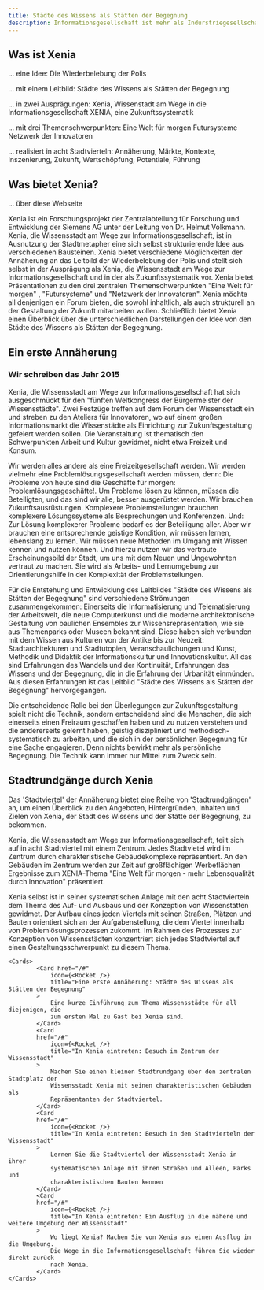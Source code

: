```yaml
---
title: Städte des Wissens als Stätten der Begegnung
description: Informationsgesellschaft ist mehr als Indurstriegesellschaft plus Informationstechnik!
---
```




## Was ist Xenia

... eine Idee:
Die Wiederbelebung der Polis

... mit einem Leitbild:
Städte des Wissens als Stätten der Begegnung

... in zwei Ausprägungen:
Xenia, Wissenstadt am Wege in die Informationsgesellschaft
XENIA, eine Zukunftssystematik

... mit drei Themenschwerpunkten:
Eine Welt für morgen
Futursysteme
Netzwerk der Innovatoren

... realisiert in acht Stadtvierteln:
Annäherung, Märkte,
Kontexte, Inszenierung,
Zukunft, Wertschöpfung,
Potentiale, Führung

## Was bietet Xenia?

... über diese Webseite

Xenia ist ein Forschungsprojekt der Zentralabteilung für Forschung und Entwicklung der Siemens AG unter der Leitung von Dr. Helmut Volkmann. Xenia, die Wissensstadt am Wege zur Informationsgesellschaft, ist in Ausnutzung der Stadtmetapher eine sich selbst strukturierende Idee aus verschiedenen Bausteinen. Xenia bietet verschiedene Möglichkeiten der Annäherung an das Leitbild der Wiederbelebung der Polis und stellt sich selbst in der Ausprägung als Xenia, die Wissensstadt am Wege zur Informationsgesellschaft und in der als Zukunftssystematik vor. Xenia bietet Präsentationen zu den drei zentralen Themenschwerpunkten "Eine Welt für morgen" , "Futursysteme" und "Netzwerk der Innovatoren". Xenia möchte all denjenigen ein Forum bieten, die sowohl inhaltlich, als auch strukturell an der Gestaltung der Zukunft mitarbeiten wollen. Schließlich bietet Xenia einen Überblick über die unterschiedlichen Darstellungen der Idee von den Städte des Wissens als Stätten der Begegnung.

## Ein erste Annäherung

### Wir schreiben das Jahr 2015

Xenia, die Wissensstadt am Wege zur Informationsgesellschaft hat sich ausgeschmückt für den "fünften Weltkongress der Bürgermeister der Wissensstädte". Zwei Festzüge treffen auf dem Forum der Wissensstadt ein und streben zu den Ateliers für Innovatoren, wo auf einem großen Informationsmarkt die Wissenstädte als Einrichtung zur Zukunftsgestaltung gefeiert werden sollen. Die Veranstaltung ist thematisch den Schwerpunkten Arbeit und Kultur gewidmet, nicht etwa Freizeit und Konsum.

Wir werden alles andere als eine Freizeitgesellschaft werden. Wir werden vielmehr eine Problemlösungsgesellschaft werden müssen, denn: Die Probleme von heute sind die Geschäfte für morgen: Problemlösungsgeschäfte!. Um Probleme lösen zu können, müssen die Beteiligten, und das sind wir alle, besser ausgerüstet werden. Wir brauchen Zukunftsausrüstungen. Komplexere Problemstellungen brauchen komplexere Lösungssysteme als Besprechungen und Konferenzen. Und: Zur Lösung komplexerer Probleme bedarf es der Beteiligung aller. Aber wir brauchen eine entsprechende geistige Kondition, wir müssen lernen, lebenslang zu lernen. Wir müssen neue Methoden im Umgang mit Wissen kennen und nutzen können. Und hierzu nutzen wir das vertraute Erscheinungsbild der Stadt, um uns mit dem Neuen und Ungewohnten vertraut zu machen. Sie wird als Arbeits- und Lernumgebung zur Orientierungshilfe in der Komplexität der Problemstellungen.

Für die Entstehung und Entwicklung des Leitbildes "Städte des Wissens als Stätten der Begegnung" sind verschiedene Strömungen zusammengekommen: Einerseits die Informatisierung und Telematisierung der Arbeitswelt, die neue Computerkunst und die moderne architektonische Gestaltung von baulichen Ensembles zur Wissensrepräsentation, wie sie aus Themenparks oder Museen bekannt sind. Diese haben sich verbunden mit dem Wissen aus Kulturen von der Antike bis zur Neuzeit: Stadtarchitekturen und Stadtutopien, Veranschaulichungen und Kunst, Methodik und Didaktik der Informationskultur und Innovationskultur. All das sind Erfahrungen des Wandels und der Kontinuität, Erfahrungen des Wissens und der Begegnung, die in die Erfahrung der Urbanität einmünden. Aus diesen Erfahrungen ist das Leitbild "Städte des Wissens als Stätten der Begegnung" hervorgegangen.

Die entscheidende Rolle bei den Überlegungen zur Zukunftsgestaltung spielt nicht die Technik, sondern entscheidend sind die Menschen, die sich einerseits einen Freiraum geschaffen haben und zu nutzen verstehen und die andererseits gelernt haben, geistig diszipliniert und methodisch-systematisch zu arbeiten, und die sich in der persönlichen Begegnung für eine Sache engagieren. Denn nichts bewirkt mehr als persönliche Begegnung. Die Technik kann immer nur Mittel zum Zweck sein.

## Stadtrundgänge durch Xenia

Das 'Stadtviertel' der Annäherung bietet eine Reihe von 'Stadtrundgängen' an, um einen Überblick zu den Angeboten, Hintergründen, Inhalten und Zielen von Xenia, der Stadt des Wissens und der Stätte der Begegnung, zu bekommen.

Xenia, die Wissensstadt am Wege zur Informationsgesellschaft, teilt sich auf in acht Stadtviertel mit einem Zentrum. Jedes Stadtvietel wird im Zentrum durch charakteristische Gebäudekomplexe repräsentiert. An den Gebäuden im Zentrum werden zur Zeit auf großflächigen Werbeflächen Ergebnisse zum XENIA-Thema "Eine Welt für morgen - mehr Lebensqualität durch Innovation" präsentiert.

Xenia selbst ist in seiner systematischen Anlage mit den acht Stadtvierteln dem Thema des Auf- und Ausbaus und der Konzeption von Wissenstätten gewidmet. Der Aufbau eines jeden Viertels mit seinen Straßen, Plätzen und Bauten orientiert sich an der Aufgabenstellung, die dem Viertel innerhalb von Problemlösungsprozessen zukommt. Im Rahmen des Prozesses zur Konzeption von Wissensstädten konzentriert sich jedes Stadtviertel auf einen Gestaltungsschwerpunkt zu diesem Thema.

    <Cards>
    		<Card href="/#"
    			icon={<Rocket />}
    			title="Eine erste Annäherung: Städte des Wissens als Stätten der Begegnung"
    		>
    			Eine kurze Einführung zum Thema Wissensstädte für all diejenigen, die
    			zum ersten Mal zu Gast bei Xenia sind.
    		</Card>
    		<Card
    		href="/#"
    			icon={<Rocket />}
    			title="In Xenia eintreten: Besuch im Zentrum der Wissensstadt"
    		>
    			Machen Sie einen kleinen Stadtrundgang über den zentralen Stadtplatz der
    			Wissensstadt Xenia mit seinen charakteristischen Gebäuden als
    			Repräsentanten der Stadtviertel.
    		</Card>
    		<Card
    		href="/#"
    			icon={<Rocket />}
    			title="In Xenia eintreten: Besuch in den Stadtvierteln der Wissensstadt"
    		>
    			Lernen Sie die Stadtviertel der Wissensstadt Xenia in ihrer
    			systematischen Anlage mit ihren Straßen und Alleen, Parks und
    			charakteristischen Bauten kennen
    		</Card>
    		<Card
    		href="/#"
    			icon={<Rocket />}
    			title="In Xenia eintreten: Ein Ausflug in die nähere und weitere Umgebung der Wissensstadt"
    		>
    			Wo liegt Xenia? Machen Sie von Xenia aus einen Ausflug in die Umgebung.
    			Die Wege in die Informationsgesellschaft führen Sie wieder direkt zurück
    			nach Xenia.
    		</Card>
    </Cards>
